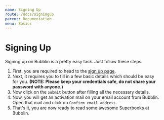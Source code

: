 ```yaml
---
name: Signing Up
route: /docs/signingup
parent: Documentation
menu: Basics
---
```

# Signing Up
Signing up on Bubblin is a pretty easy task. Just follow these steps:

1. First, you are required to head to the [sign up page](https://bubblin.io/users/new).
2. Next, it requires you to fill in a few basic details which should be easy for you.
**(NOTE: Please keep your credentials safe, do not share your password with anyone.)**
3. Now click on the `Submit` button after filling all the necessary details.
4. Now, you will get an activation mail on your email account from Bubblin. Open that mail and click on `Confirm email address`.
5. That's it, you are now ready to read some awesome Superbooks at Bubblin.